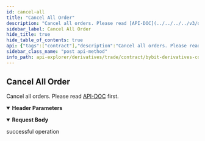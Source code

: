 ```yaml
---
id: cancel-all
title: "Cancel All Order"
description: "Cancel all orders. Please read [API-DOC](../../../../v3/derivatives/rest-contract/order/cancel-all#) first."
sidebar_label: Cancel All Order
hide_title: true
hide_table_of_contents: true
api: {"tags":["contract"],"description":"Cancel all orders. Please read [API-DOC](../../../../v3/derivatives/rest-contract/order/cancel-all#) first.","operationId":"cancel-all","parameters":[{"name":"apiKey","in":"header","description":"If not input, the default one will be used","required":false,"schema":{"type":"string"}},{"name":"secret","in":"header","description":"If not input, the default one will be used","required":false,"schema":{"type":"string"}}],"responses":{"200":{"description":"successful operation"}},"requestBody":{"content":{"application/json":{"schema":{"type":"object","properties":{"category":{"type":"string","enum":["linear","inverse","option"],"description":"Product type","default":"linear"},"symbol":{"type":"string","description":"Symbol name"},"baseCoin":{"type":"string","description":"Cancel by base coin. option ONLY"},"settleCoin":{"type":"string","description":"Cancel by settle coin"}},"required":["symbol"]}}}},"method":"post","path":"/contract/v3/private/order/cancel-all","servers":[{"url":"https://api-testnet.bybit.com","description":"Testnet server"}],"jsonRequestBodyExample":{"category":"linear","symbol":"string","baseCoin":"string","settleCoin":"string"},"info":{"description":"Collection of derivatives - contract v3 Restul API, which covers USDT Perpetual, USDC Perpetual, Inverse Perpetual, Inverse Future and Option.\n","version":"3.0.0","title":"Bybit derivatives contract explorer"},"postman":{"name":"Cancel All Order","description":{"content":"Cancel all orders. Please read [API-DOC](../../../../v3/derivatives/rest-contract/order/cancel-all#) first.","type":"text/plain"},"url":{"path":["contract","v3","private","order","cancel-all"],"host":["{{baseUrl}}"],"query":[],"variable":[]},"header":[{"disabled":false,"description":{"content":"If not input, the default one will be used","type":"text/plain"},"key":"apiKey","value":""},{"disabled":false,"description":{"content":"If not input, the default one will be used","type":"text/plain"},"key":"secret","value":""},{"key":"Content-Type","value":"application/json"}],"method":"POST","body":{"mode":"raw","raw":"\"\"","options":{"raw":{"language":"json"}}}}}
sidebar_class_name: "post api-method"
info_path: api-explorer/derivatives/trade/contract/bybit-derivatives-contract-explorer
---
```



## Cancel All Order



Cancel all orders. Please read [API-DOC](../../../../v3/derivatives/rest-contract/order/cancel-all#) first.

<details style={{"marginBottom":"1rem"}} data-collapsed={false} open={true}><summary style={{}}><strong>Header Parameters</strong></summary><div><ul><ParamsItem className={"paramsItem"} param={{"name":"apiKey","in":"header","description":"If not input, the default one will be used","required":false,"schema":{"type":"string"}}}></ParamsItem><ParamsItem className={"paramsItem"} param={{"name":"secret","in":"header","description":"If not input, the default one will be used","required":false,"schema":{"type":"string"}}}></ParamsItem></ul></div></details><MimeTabs><TabItem label={"application/json"} value={"application/json-schema"}><details style={{}} data-collapsed={false} open={true}><summary style={{"textAlign":"left"}}><strong>Request Body</strong></summary><div style={{"textAlign":"left","marginLeft":"1rem"}}></div><ul style={{"marginLeft":"1rem"}}><SchemaItem collapsible={false} name={"category"} required={false} schemaDescription={"Product type"} schemaName={"string"} qualifierMessage={"**Possible values:** [`linear`, `inverse`, `option`]"} defaultValue={"linear"}></SchemaItem><SchemaItem collapsible={false} name={"symbol"} required={true} schemaDescription={"Symbol name"} schemaName={"string"} qualifierMessage={undefined} defaultValue={undefined}></SchemaItem><SchemaItem collapsible={false} name={"baseCoin"} required={false} schemaDescription={"Cancel by base coin. option ONLY"} schemaName={"string"} qualifierMessage={undefined} defaultValue={undefined}></SchemaItem><SchemaItem collapsible={false} name={"settleCoin"} required={false} schemaDescription={"Cancel by settle coin"} schemaName={"string"} qualifierMessage={undefined} defaultValue={undefined}></SchemaItem></ul></details></TabItem></MimeTabs><div><ApiTabs><TabItem label={"200"} value={"200"}><div>

successful operation

</div><div></div></TabItem></ApiTabs></div>
      